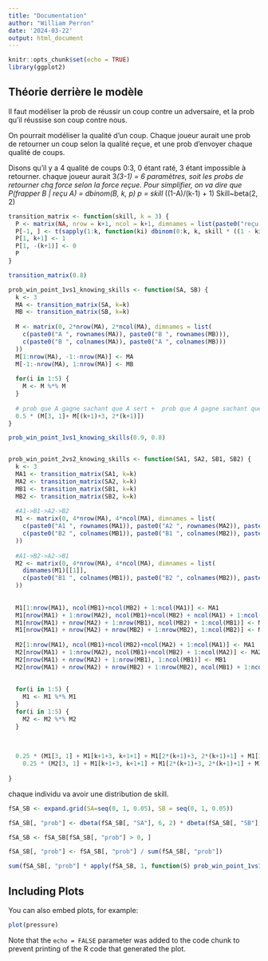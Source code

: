 ```yaml
---
title: "Documentation"
author: "William Perron"
date: '2024-03-22'
output: html_document
---
```


```r
knitr::opts_chunk$set(echo = TRUE)
library(ggplot2)
```

## Théorie derrière le modèle

Il faut modéliser la prob de réussir un coup contre un adversaire, et la prob qu'il réussise son coup contre nous.

On pourrait modéliser la qualité d'un coup. Chaque joueur aurait une prob de retourner un coup selon la qualité reçue, et une prob d'envoyer chaque qualité de coups.

Disons qu'il y a 4 qualité de coups
0:3, 0 étant raté, 3 étant impossible à retourner. 
chaque joueur aurait 3*(3-1) = 6 paramètres, soit les probs de retourner chq force selon
la force reçue.
Pour simplifier, on va dire que P(frapper B | reçu A) = dbinom(B, k, p)
p = skill * ((1-A)/(k-1) + 1)
Skill~beta(2, 2)


```r
transition_matrix <- function(skill, k = 3) {
  P <- matrix(NA, nrow = k+1, ncol = k+1, dimnames = list(paste0("reçu F", 0:k), paste0("frappé F", 0:k)))
  P[-1, ] <- t(sapply(1:k, function(ki) dbinom(0:k, k, skill * ((1 - ki) / (k - 1) + 1))))
  P[1, k+1] <- 1
  P[1, -(k+1)] <- 0
  P
}

transition_matrix(0.8)

prob_win_point_1vs1_knowing_skills <- function(SA, SB) {
  k <- 3
  MA <- transition_matrix(SA, k=k)
  MB <- transition_matrix(SB, k=k)
  
  M <- matrix(0, 2*nrow(MA), 2*ncol(MA), dimnames = list(
    c(paste0("A ", rownames(MA)), paste0("B ", rownames(MB))),
    c(paste0("B ", colnames(MA)), paste0("A ", colnames(MB)))
  ))
  M[1:nrow(MA), -1:-nrow(MA)] <- MA
  M[-1:-nrow(MA), 1:nrow(MA)] <- MB
  
  for(i in 1:5) {
    M <- M %*% M
  }
  
  # prob que A gagne sachant que A sert +  prob que A gagne sachant que B sert.
  0.5 * (M[3, 1]+ M[(k+1)+3, 2*(k+1)])
}

prob_win_point_1vs1_knowing_skills(0.9, 0.8)


prob_win_point_2vs2_knowing_skills <- function(SA1, SA2, SB1, SB2) {
  k <- 3
  MA1 <- transition_matrix(SA1, k=k)
  MA2 <- transition_matrix(SA2, k=k)
  MB1 <- transition_matrix(SB1, k=k)
  MB2 <- transition_matrix(SB2, k=k)
  
  #A1->B1->A2->B2
  M1 <- matrix(0, 4*nrow(MA), 4*ncol(MA), dimnames = list(
    c(paste0("A1 ", rownames(MA1)), paste0("A2 ", rownames(MA2)), paste0("B1 ", rownames(MB1)), paste0("B2 ", rownames(MB2))),
    c(paste0("B2 ", colnames(MB1)), paste0("B1 ", colnames(MB2)), paste0("A1 ", colnames(MA1)), paste0("A2 ", colnames(MA1)))
  ))
  
  #A1->B2->A2->B1
  M2 <- matrix(0, 4*nrow(MA), 4*ncol(MA), dimnames = list(
    dimnames(M1)[[1]],
    c(paste0("B1 ", colnames(MB1)), paste0("B2 ", colnames(MB2)), paste0("A2 ", colnames(MA1)), paste0("A1 ", colnames(MA1)))
  ))
  
  
  M1[1:nrow(MA1), ncol(MB1)+ncol(MB2) + 1:ncol(MA1)] <- MA1
  M1[nrow(MA1) + 1:nrow(MA2), ncol(MB1)+ncol(MB2) + ncol(MA1) + 1:ncol(MA2)] <- MA2
  M1[nrow(MA1) + nrow(MA2) + 1:nrow(MB1), ncol(MB2) + 1:ncol(MB1)] <- MB1
  M1[nrow(MA1) + nrow(MA2) + nrow(MB2) + 1:nrow(MB2), 1:ncol(MB2)] <- MB2
  
  M2[1:nrow(MA1), ncol(MB1)+ncol(MB2)+ncol(MA2) + 1:ncol(MA1)] <- MA1
  M2[nrow(MA1) + 1:nrow(MA2), ncol(MB1)+ncol(MB2) + 1:ncol(MA2)] <- MA2
  M2[nrow(MA1) + nrow(MA2) + 1:nrow(MB1), 1:ncol(MB1)] <- MB1
  M2[nrow(MA1) + nrow(MA2) + nrow(MB2) + 1:nrow(MB2), ncol(MB1) + 1:ncol(MB2)] <- MB2
  
  
  for(i in 1:5) {
    M1 <- M1 %*% M1
  }
  for(i in 1:5) {
    M2 <- M2 %*% M2
  }
  
  
  
  0.25 * (M1[3, 1] + M1[k+1+3, k+1+1] + M1[2*(k+1)+3, 2*(k+1)+1] + M1[3*(k+1)+3, 3*(k+1)+1])+
    0.25 * (M2[3, 1] + M1[k+1+3, k+1+1] + M1[2*(k+1)+3, 2*(k+1)+1] + M1[3*(k+1)+3, 3*(k+1)+1])
  
}
```



chaque individu va avoir une distribution de skill.

```r
fSA_SB <- expand.grid(SA=seq(0, 1, 0.05), SB = seq(0, 1, 0.05))

fSA_SB[, "prob"] <- dbeta(fSA_SB[, "SA"], 6, 2) * dbeta(fSA_SB[, "SB"], 7, 3)

fSA_SB <- fSA_SB[fSA_SB[, "prob"] > 0, ]

fSA_SB[, "prob"] <- fSA_SB[, "prob"] / sum(fSA_SB[, "prob"])

sum(fSA_SB[, "prob"] * apply(fSA_SB, 1, function(S) prob_win_point_1vs1_knowing_skills(S[1], S[2])))
```




## Including Plots

You can also embed plots, for example:

```r
plot(pressure)
```

Note that the `echo = FALSE` parameter was added to the code chunk to prevent printing of the R code that generated the plot.
